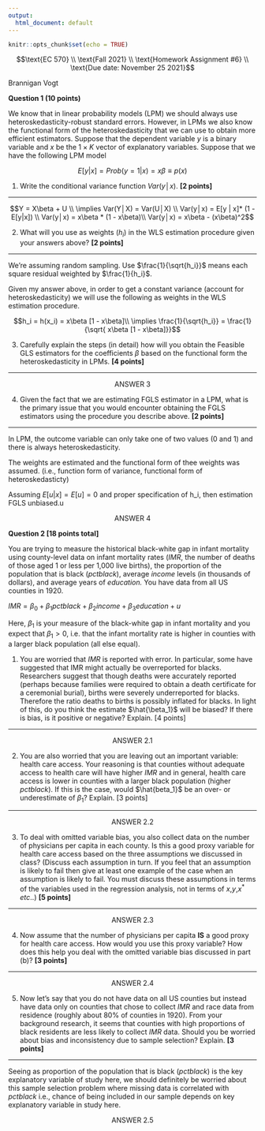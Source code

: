 ```yaml
---
output:
  html_document: default
---
```


```r
knitr::opts_chunk$set(echo = TRUE)
```

$$\text{EC 570} \\
\text{Fall 2021} \\
\text{Homework Assignment #6} \\
\text{Due date: November 25 2021}$$

$\text{Brannigan Vogt}$

**Question 1 (10 points)**

We know that in linear probability models (LPM) we should always use heteroskedasticity-robust standard errors. However, in LPMs we also know the functional form of the heteroskedasticity that we can use to obtain more efficient estimators. Suppose that the dependent variable $y$ is a binary variable and $x$ be the $1 \times K$ vector of explanatory variables. Suppose that we have the following LPM model

$$E[y | x] = Prob( y = 1 | x) = x\beta ≡ p(x)$$

  1. Write the conditional variance function $Var(y│x)$. **[2 points]**

***

$$Y = X\beta + U \\
\implies Var(Y│X) = Var(U│X) \\
Var(y│x) = E[y | x]* (1 - E[y|x]) \\
Var(y│x) = x\beta * (1 - x\beta)\\
Var(y│x) = x\beta - (x\beta)^2$$

\newpage

  2. What will you use as weights $(h_i)$ in the WLS estimation procedure given your answers above? **[2 points]**

***

We're assuming random sampling. Use $\frac{1}{\sqrt{h_i}}$ means each square residual weighted by $\frac{1}{h_i}$.

Given my answer above, in order to get a constant variance (account for heteroskedasticity) we will use the following as weights in the WLS estimation procedure.

$$h_i = h(x_i) = x\beta [1 - x\beta]\\
\implies \frac{1}{\sqrt{h_i}} = \frac{1}{\sqrt{ x\beta [1 - x\beta]}}$$

\newpage

  3. Carefully explain the steps (in detail) how will you obtain the Feasible GLS estimators for the coefficients $\beta$ based on the functional form the heteroskedasticity in LPMs. **[4 points]**

***

$$\text{ANSWER 3}$$

\newpage

  4. Given the fact that we are estimating FGLS estimator in a LPM, what is the primary issue that you would encounter obtaining the FGLS estimators using the procedure you describe above. **[2 points]**

***

In LPM, the outcome variable can only take one of two values (0 and 1) and there is always heteroskedasticity.

The weights are estimated and the functional form of thee weights was assumed. (i.e., function form of variance, functional form of heteroskedasticty)

Assuming $E[u | x] = E[u] = 0$ and proper specification of h_i, then estimation FGLS unbiased.u

$$\text{ANSWER 4}$$

\newpage

**Question 2 [18 points total]**

You are trying to measure the historical black-white gap in infant mortality using county-level data on infant mortality rates (*IMR*, the number of deaths of those aged 1 or less per 1,000 live births), the proportion of the population that is black (*pctblack*), average *income* levels (in thousands of dollars), and average years of *education.*  You have data from all US counties in 1920.  

$IMR= \beta_0 + \beta_1 pctblack + \beta_2 income + \beta_3 education + u$

Here, $\beta_1$ is your measure of the black-white gap in infant mortality and you expect that $\beta_1 > 0$, i.e. that the infant mortality rate is higher in counties with a larger black population (all else equal).

  1. You are worried that *IMR* is reported with error.  In particular, some have suggested that IMR might actually be overreported for blacks.  Researchers suggest that though deaths were accurately reported (perhaps because families were required to obtain a death certificate for a ceremonial burial), births were severely underreported for blacks.  Therefore the ratio deaths to births is possibly inflated for blacks.  In light of this, do you think the estimate $\hat{\beta_1}$ will be biased?  If there is bias, is it positive or negative?  Explain. [4 points]


***

$$\text{ANSWER 2.1}$$

\newpage

  2. You are also worried that you are leaving out an important variable: health care access.  Your reasoning is that counties without adequate access to health care will have higher *IMR* and in general, health care access is lower in counties with a larger black population (higher *pctblack*).  If this is the case, would $\hat{beta_1}$ be an over- or underestimate of $\beta_1$?  Explain. [3 points]

***


$$\text{ANSWER 2.2}$$

\newpage

  3. To deal with omitted variable bias, you also collect data on the number of physicians per capita in each county. Is this a good proxy variable for health care access based on the three assumptions we discussed in class?  (Discuss each assumption in turn. If you feel that an assumption is likely to fail then give at least one example of the case when an assumption is likely to fail. You must discuss these assumptions in terms of the variables used in the regression analysis, not in terms of $x$,$y$,$x^*$ *etc*..) **[5 points]**

***

$$\text{ANSWER 2.3}$$

\newpage

  4. Now assume that the number of physicians per capita **IS** a good proxy for health care access. How would you use this proxy variable?  How does this help you deal with the omitted variable bias discussed in part (b)? **[3 points]**


***

$$\text{ANSWER 2.4}$$

\newpage

  5. Now let’s say that you do not have data on all US counties but instead have data only on counties that chose to collect *IMR* and race data from residence (roughly about 80% of counties in 1920).  From your background research, it seems that counties with high proportions of black residents are less likely to collect *IMR* data. Should you be worried about bias and inconsistency due to sample selection? Explain. **[3 points]**

***

Seeing as proportion of the population that is black (*pctblack*) is the key explanatory variable of study here, we should definitely be worried about this sample selection problem where missing data is correlated with *pctblack* i.e., chance of being included in our sample depends on key explanatory variable in study here.

$$\text{ANSWER 2.5}$$